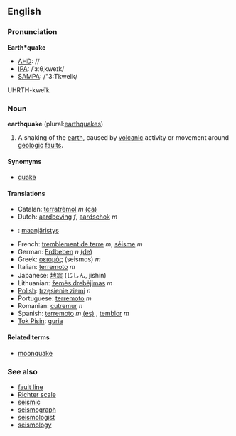 ==English==
===Pronunciation===
'''Earth*quake'''
*[[AHD]]: //
*[[IPA]]: /ˈɜːθˌkweɪk/
*[[SAMPA]]: /"3:TkweIk/
UHRTH-kwe&iuml;k

===Noun===
'''earthquake''' (plural:[[earthquake]]s)

# A shaking of the [[earth]], caused by [[volcanic]] activity or movement around [[geologic]] [[fault]]s.

====Synomyms====
*[[quake]]

====Translations====
*Catalan: [[terratrèmol]] ''m'' [[:ca:terratrèmol|(ca)]] 
*Dutch: [[aardbeving]] ''f'', [[aardschok]] ''m''
*{{fi}}: [[maanjäristys]]
*French: [[tremblement de terre]] ''m'', [[séisme]] ''m''
*German: [[Erdbeben]] ''n'' [[:de:Erdbeben|(de)]] 
*Greek: [[σεισμός]] (seismos) ''m''
*Italian: [[terremoto]] ''m''
*Japanese: [[地震]] (じしん, jishin)
*Lithuanian: [[žemės drebėjimas]] ''m''
*[[Polish]]: [[trzęsienie ziemi]] ''n''
*Portuguese: [[terremoto]] ''m''
*Romanian: [[cutremur]] ''n''
*Spanish: [[terremoto]] ''m'' [[:es:terremoto|(es)]] , [[temblor]] ''m''
*[[Tok Pisin]]: [[guria]]

====Related terms====
*[[moonquake]]

===See also===
*[[fault line]]
*[[Richter scale]]
*[[seismic]]
*[[seismograph]]
*[[seismologist]]
*[[seismology]]